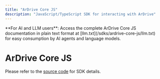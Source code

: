 ```yaml
---
title: "ArDrive Core JS"
description: "JavaScript/TypeScript SDK for interacting with ArDrive"
---
```



<Callout type="info">
  **For AI and LLM users**: Access the complete ArDrive Core JS documentation in plain text
  format at [llm.txt](/sdks/ardrive-core-js/llm.txt) for easy consumption by AI agents
  and language models.
</Callout>

# ArDrive Core JS

Please refer to the [source code](https://github.com/ardriveapp/ardrive-core-js) for SDK details.